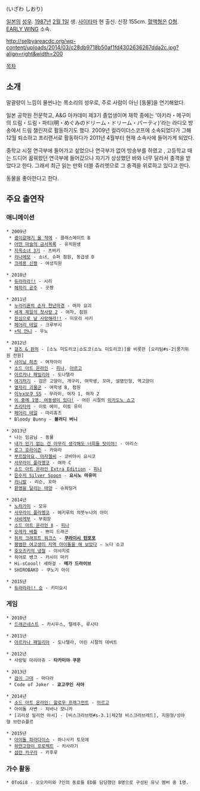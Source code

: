 {{{+1 井澤詩織 }}} (いざわ しおり)

[[일본]]의 [[성우]]. [[1987년]] [[2월 1일]] 생. [[사이타마]] 현 출신. 신장 155cm. [[혈액형]]은 [[O형]]. [[EARLY WING]] 소속.

http://selbyareacdc.org/wp-content/uploads/2014/03/c28db9718b50af1fd4302636267dda2c.jpg?align=right&width=200


[[목차]]


== 소개 == 
말괄량이 느낌이 물씬나는 목소리의 성우로, 주로 사람이 아닌 [동물]을 연기해왔다.

일본 공학원 전문학교, A&G 아카데미 제3기 졸업생이며 재학 중에는 '아키라・메구미의 드림・드림・파티(明・めぐみのドリーム・ドリーム・パーティ)'라는 라디오 방송에서 드림 챌린저로 활동하기도 했다. 2009년 컬라이더스코프에 소속되었다가 그해 12월 퇴소하고 프리랜서로 활동하다가 2011년 4월부터 현재 소속사에 들어가게 되었다.

중학교 시절 연극부에 들어가고 싶었으나 연극부가 없어 방송부를 하였고 , 고등학교 때는 드디어 꿈꿔왔던 연극부에 들어갔으나 자기가 상상했던 바와 너무 달라서 충격을 받았다고 한다. 그래서 최근 읽는 만화 더블 쥬리엣으로 그 충격을 위로하고 있다고 한다. 

동물을 좋아한다고 한다.

== 주요 출연작 ==
=== 애니메이션 ===
 * 2009년
  * [[괭이갈매기 울 적에]] - 클래스메이트 B
  * [[어떤 마술의 금서목록]] - 유치원생
  * [[지옥소녀|지옥소녀 3기]] - 츠바키
  * [[카나메모]] - 소녀, 슈퍼 점원, 동급생 D
  * [[크레용 신짱]] - 여성직원

 * 2010년
  * [[듀라라라!!]] - 시리
  * [[해파리 공주]] - 곳쨩

 * 2011년
  * [[누라리횬의 손자/애니메이션|누라리횬의 손자 천년마경]] - 여자 요괴
  * [[세계 제일의 첫사랑|세계 제일의 첫사랑 2]] - 여자, 점원
  * [[진심으로 날 사랑해라!!]] - 미모리 사키
  * [[페어리 테일(만화)|페어리 테일]] - 크루부시
  * [[+틱 언니]] - 우노

 * 2012년
  * [[걸즈 & 판처]] - [소노 미도리코|소도코(소노 미도리코)]를 비롯한 [오리팀#s-2|풍기위원 전원]
  * [[샤이닝 하츠]] - 여자아이
  * [[소드 아트 온라인/애니메이션|소드 아트 온라인]] - [[시리카#s-4|피나]], [[아르고#s-4|아르고]]
  * [[아르카나 패밀리아]] - 도나텔라
  * [[여기저기]] - 검은 고양이, 개구리, 여학생, 꼬마, 설명인형, 역고양이
  * [[옆자리 괴물군]] - 여학생 B, 점원
  * [[이누x보쿠 SS]] - 무라이, 여자 1, 여자 2
  * [[이 중에 1명, 여동생이 있다!]] - 어린 시절의 [[미카도노 쇼고]]
  * [[츠리타마]] - 이토 에미, 이토 유미
  * [[페어리 테일(만화)|페어리 테일]] - 마리휴즈
  * Bloody Bunny - '''블러디 버니'''

 * 2013년
  * 나는 임금님 - 동물
  * [[내가 인기 없는 건 아무리 생각해도 너희들 탓이야!]] - 아리스
  * [[로그 호라이즌]] - 카와라
  * [[부르잖아요, 아자젤씨]] - 코바야시 요시코
  * [[사무라이 플라멩코]] - 여자 C
  * [[소드 아트 온라인/애니메이션|소드 아트 온라인 Extra Edition]] - [[시리카#s-4|피나]]
  * [[은수저 Silver Spoon]] - '''요시노 마유미'''
  * [[카니발]] - 리슨, 꼬마
  * [[환영을 달리는 태양]] - 슈뢰딩거

 * 2014년
  * [[노라가미]] - 모유
  * [[사무라이 플라멩코]] - 헤키루의 의붓누나의 아이
  * [[서바게부]] - 부회장
  * [[소드 아트 온라인/애니메이션#s-4|소드 아트 온라인 Ⅱ]] - [[시리카#s-4|피나]]
  * [[오레카 배틀 & 드래곤 콜렉션|오레카 배틀]] - 쁘띠 드래곤
  * [[위치 크래프트 워크스]] - '''[[쿠라이시 탄포포]]'''
  * [[평범한 여고생이 지역 아이돌을 해 보았다]] - 노다 쇼코
  * [[호오즈키의 냉철]] - 야샤지로
  * 히어로 뱅크 - 카시이 마키
  * Hi☆sCoool! 세하걸 - '''메가 드라이브'''
  * SHIROBAKO - 쿠노기 아이

 * 2015년
  * [[듀라라라!!|듀라라라!! 승]] - 키미요시

=== 게임 ===
 * 2010년
  * [[드래곤네스트]] - 카시우스, 텔레주, 루시타

 * 2011년
  * [[아르카나 패밀리아]] - 도나텔라, 어린 시절의 데비트

 * 2012년
  * 사랑빛 마리아쥬 - '''타카미야 쿠온'''

 * 2013년
  * [[검이 그대]] - 마다라
  * Code of Joker - '''쿄고쿠인 사야'''

 * 2014년
  * [[소드 아트 온라인/게임|소드 아트 온라인: 할로우 프래그먼트]] - [[아르고#s-4|아르고]]
  * 아이돌 사변 - 치바나 모니카
  * [괴리성 밀리언 아서] - [비스크라브렛#s-3.1|제2형 비스크라브레드], 지원형/성야형 브란슈플르

 * 2015년
  * [[아이돌 파라다이스]] - 하나사키 토모에
  * [[하얀고양이 프로젝트]] - 키사라기
  * [[섬란 카구라]] - 카후루
=== 가수 활동 ===
 * OToGi8 - 오오카미와 7인의 동료들 ED를 담당했던 8명으로 구성된 유닛 멤버 중 1명.
